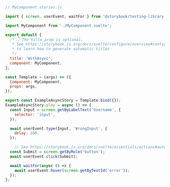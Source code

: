```js
// MyComponent.stories.js

import { screen, userEvent, waitFor } from '@storybook/testing-library';

import MyComponent from './MyComponent.svelte';

export default {
  /* 👇 The title prop is optional.
   * See https://storybook.js.org/docs/svelte/configure/overview#configure-story-loading
   * to learn how to generate automatic titles
   */
  title: 'WithAsync',
  component: MyComponent,
};

const Template = (args) => ({
  Component: MyComponent,
  props: args,
});

export const ExampleAsyncStory = Template.bind({});
ExampleAsyncStory.play = async () => {
  const Input = screen.getByLabelText('Username', {
    selector: 'input',
  });

  await userEvent.type(Input, 'WrongInput', {
    delay: 100,
  });

    // See https://storybook.js.org/docs/svelte/essentials/actions#automatically-matching-args to learn how to setup logging in the Actions panel
  const Submit = screen.getByRole('button');
  await userEvent.click(Submit);

  await waitFor(async () => {
    await userEvent.hover(screen.getByTestId('error'));
  });
};
```
